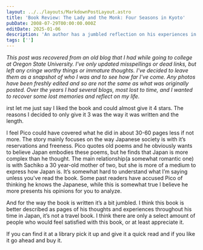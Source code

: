 ```yaml
---
layout: ../../layouts/MarkdownPostLayout.astro
title: 'Book Review: The Lady and the Monk: Four Seasons in Kyoto'
pubDate: 2008-07-29T00:00:00.000Z
editDate: 2025-01-06
description: 'An author has a jumbled reflection on his experiences in Japan'
tags: ['']
---
```



_This post was recovered from an old blog that I had while going to college at Oregon State University. I've only updated misspellings or dead links, but left any cringe worthy things or immature thoughts. I've decided to leave them as a snapshot of who I was and to see how far I've come. Any photos have been freshly edited and so are not the same as what was originally posted. Over the years I had several blogs, most lost to time, and I wanted to recover some lost memories and reflect on my life._

<DropCap letter='F' />
irst let me just say I liked the book and could almost give it 4 stars. The reasons I decided to only
give it 3 was the way it was written and the length.

I feel Pico could have covered what he did in about 30-60 pages less if not more. The story mainly focuses on the way Japanese society is with it’s reservations and freeness. Pico quotes old poems and he obviously wants to believe Japan embodies these poems, but he finds that Japan is more complex than he thought. The main relationship(a somewhat romantic one) is with Sachiko a 30 year-old mother of two, but she is more of a medium to express how Japan is. It’s somewhat hard to understand what I’m saying unless you’ve read the book. Some past readers have accused Pico of thinking he knows the Japanese, while this is somewhat true I believe he more presents his opinions for you to analyze.

And for the way the book is written it’s a bit jumbled. I think this book is better described as pages of his thoughts and experiences throughout his time in Japan, it’s not a travel book. I think there are only a select amount of people who would feel satisfied with this book, or at least appreciate it.

If you can find it at a library pick it up and give it a quick read and if you like it go ahead and buy it.
